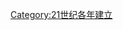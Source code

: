 {{estcat|200|7|1999|2010}}
{{Commons cat|2007 establishments}}

[[Category:21世纪各年建立|Category:21世纪各年建立]]
